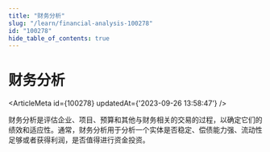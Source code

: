 ```yaml
---
title: "财务分析"
slug: "/learn/financial-analysis-100278"
id: "100278"
hide_table_of_contents: true
---
```



# 财务分析

<ArticleMeta id={100278} updatedAt={'2023-09-26 13:58:47'} />
<div className='border-solid border-b border-t-0 my-4 border-[var(--ifm-color-gray-300)]' />

财务分析是评估企业、项目、预算和其他与财务相关的交易的过程，以确定它们的绩效和适应性。通常，财务分析用于分析一个实体是否稳定、偿债能力强、流动性足够或者获得利润，是否值得进行资金投资。
